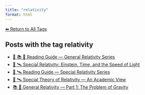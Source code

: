 ```yaml
---
title: "relativity"
format: html
---
```


[⬅ Return to All Tags](../tags.qmd)

## Posts with the tag **relativity**

- [🧭 📚 🌠 Reading Guide — General Relativity Series](/posts/physics/guide-general-relativity.html)
- [📘 🛰️ Special Relativity: Einstein, Time, and the Speed of Light](/posts/physics/special-relativity.html)
- [🧭 🛰️ Reading Guide — Special Relativity Series](/posts/physics/guide-special-relativity.html)
- [📘 🛰️ Special Theory of Relativity — An Academic View](/posts/physics/special-relativity-academics.html)
- [📚 🌠 General Relativity — Part 1: The Problem of Gravity](/posts/physics/general-relativity-part1.html)
